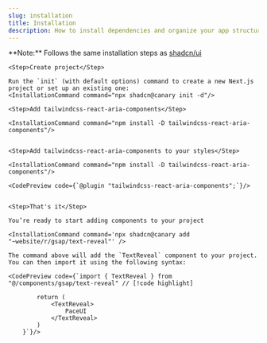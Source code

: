 ```yaml
---
slug: installation
title: Installation
description: How to install dependencies and organize your app structure.
---
```


<Callout>
    **Note:** Follows the same installation steps as <a href="https://ui.shadcn.com">shadcn/ui</a>
</Callout>

<Steps>

    <Step>Create project</Step>

    Run the `init` (with default options) command to create a new Next.js project or set up an existing one:
    <InstallationCommand command="npx shadcn@canary init -d"/>

    <Step>Add tailwindcss-react-aria-components</Step>

    <InstallationCommand command="npm install -D tailwindcss-react-aria-components"/>


    <Step>Add tailwindcss-react-aria-components to your styles</Step>

    <InstallationCommand command="npm install -D tailwindcss-react-aria-components"/>

    <CodePreview code={`@plugin "tailwindcss-react-aria-components";`}/>


    <Step>That's it</Step>

    You’re ready to start adding components to your project

    <InstallationCommand command='npx shadcn@canary add "~website/r/gsap/text-reveal"' />

    The command above will add the `TextReveal` component to your project. You can then import it using the following syntax:

    <CodePreview code={`import { TextReveal } from "@/components/gsap/text-reveal" // [!code highlight]

            return (
                <TextReveal>
                    PaceUI
                </TextReveal>
            )
        }`}/>

</Steps>
